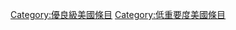 {{Articles by Quality and Importance|project=美國}}
[[Category:優良級美國條目|Category:優良級美國條目]]
[[Category:低重要度美國條目|Category:低重要度美國條目]]